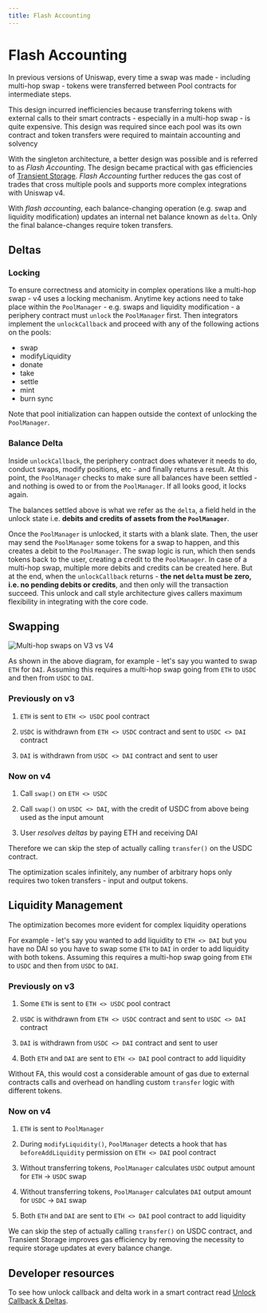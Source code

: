 ```yaml
---
title: Flash Accounting
---
```


# Flash Accounting

In previous versions of Uniswap, every time a swap was made - including multi-hop swap - tokens were transferred between Pool contracts for intermediate steps.

This design incurred inefficiencies because transferring tokens with external calls to their smart contracts - especially in a multi-hop swap - is quite expensive. This design was required since each pool was its own contract and token transfers were required to maintain accounting and solvency

With the singleton architecture, a better design was possible and is referred to as _Flash Accounting_. The design became practical with gas efficiencies of [Transient Storage](https://eips.ethereum.org/EIPS/eip-1153). _Flash Accounting_ further reduces the gas cost of trades that cross multiple pools and supports more complex integrations with Uniswap v4.

With _flash accounting_, each balance-changing operation (e.g. swap and liquidity modification) updates an internal net balance known as `delta`. Only the final balance-changes require token transfers.

## Deltas

### Locking 

To ensure correctness and atomicity in complex operations like a multi-hop swap - v4 uses a locking mechanism. Anytime key actions need to take place within the `PoolManager` - e.g. swaps and liquidity modification - a periphery contract must `unlock` the `PoolManager` first. Then integrators implement the `unlockCallback` and proceed with any of the following actions on the pools:

- swap
- modifyLiquidity
- donate
- take
- settle
- mint
- burn
sync

Note that pool initialization can happen outside the context of unlocking the `PoolManager`.

### Balance Delta

Inside `unlockCallback`, the periphery contract does whatever it needs to do, conduct swaps, modify positions, etc - and finally returns a result. At this point, the `PoolManager` checks to make sure all balances have been settled - and nothing is owed to or from the `PoolManager`. If all looks good, it locks again.

The balances settled above is what we refer as the `delta`, a field held in the unlock state i.e. **debits and credits of assets from the `PoolManager`**. 

Once the `PoolManager` is unlocked, it starts with a blank slate. Then, the user may send the `PoolManager` some tokens for a swap to happen, and this creates a debit to the `PoolManager`. The swap logic is run, which then sends tokens back to the user, creating a credit to the `PoolManager`. In case of a multi-hop swap, multiple more debits and credits can be created here. But at the end, when the `unlockCallback` returns - **the net `delta` must be zero, i.e. no pending debits or credits**, and then only will the transaction succeed. This unlock and call style architecture gives callers maximum flexibility in integrating with the core code.

## Swapping

![Multi-hop swaps on V3 vs V4](https://lh7-us.googleusercontent.com/sE7quPXvlU_AKTzNWiB2aYSmlO9gbjJyHRyQyx0ljMiFTVNaxb2WZ4Zlbe1l0C25vHO-Y-3y_zQeXJYVXCYxvNWPYX4nOC6JSSOeDPzx6bqoqT74-IpBMLq7miNl3yXbgU7EE_U6tuRzpPN5JsWQWA4oKg=s2048)

As shown in the above diagram, for example - let's say you wanted to swap `ETH` for `DAI`. Assuming this requires a multi-hop swap going from `ETH` to `USDC` and then from `USDC` to `DAI`.

### Previously on v3

1. `ETH` is sent to `ETH <> USDC` pool contract

2. `USDC` is withdrawn from `ETH <> USDC` contract and sent to `USDC <> DAI` contract

3. `DAI` is withdrawn from `USDC <> DAI` contract and sent to user

### Now on v4

1. Call `swap()` on `ETH <> USDC`

2. Call `swap()` on `USDC <> DAI`, with the credit of USDC from above being used as the input amount

4. User _resolves deltas_ by paying ETH and receiving DAI

Therefore we can skip the step of actually calling `transfer()` on the USDC contract. 

The optimization scales infinitely, any number of arbitrary hops only requires two token transfers - input and output tokens.

## Liquidity Management

The optimization becomes more evident for complex liquidity operations

For example - let's say you wanted to add liquidity to `ETH <> DAI` but you have no DAI so you have to swap some `ETH` to `DAI` in order to add liquidity with both tokens. Assuming this requires a multi-hop swap going from `ETH` to `USDC` and then from `USDC` to `DAI`.

### Previously on v3

1. Some `ETH` is sent to `ETH <> USDC` pool contract

2. `USDC` is withdrawn from `ETH <> USDC` contract and sent to `USDC <> DAI` contract

3. `DAI` is withdrawn from `USDC <> DAI` contract and sent to user

4. Both `ETH` and `DAI` are sent to `ETH <> DAI` pool contract to add liquidity

Without FA, this would cost a considerable amount of gas due to external contracts calls and overhead on handling custom `transfer` logic with different tokens.

### Now on v4

1. `ETH` is sent to `PoolManager`

2. During `modifyLiquidity()`, `PoolManager` detects a hook that has `beforeAddLiquidity` permission on `ETH <> DAI` pool contract

3. Without transferring tokens, `PoolManager` calculates `USDC` output amount for `ETH` → `USDC` swap

4. Without transferring tokens, `PoolManager` calculates `DAI` output amount for `USDC` → `DAI` swap

4. Both `ETH` and `DAI` are sent to `ETH <> DAI` pool contract to add liquidity

We can skip the step of actually calling `transfer()` on USDC contract, and Transient Storage improves gas efficiency by removing the necessity to require storage updates at every balance change.

## Developer resources
To see how unlock callback and delta work in a smart contract read [Unlock Callback & Deltas](/contracts/v4/guides/unlock-callback).